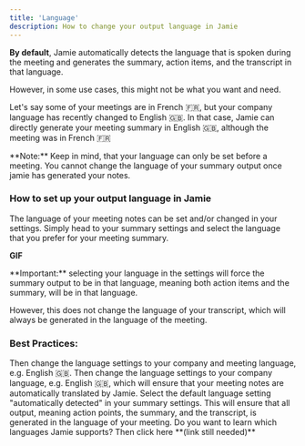 ```yaml
---
title: 'Language'
description: How to change your output language in Jamie
---
```

**By default**, Jamie automatically detects the language that is spoken during the meeting and generates the summary, action items, and the transcript in that language.

However, in some use cases, this might not be what you want and need.

Let's say some of your meetings are in French 🇫🇷, but your company language has recently changed to English 🇬🇧. In that case, Jamie can directly generate your meeting summary in English 🇬🇧, although the meeting was in French 🇫🇷

<Note>
**Note:** Keep in mind, that your language can only be set before a meeting. You cannot change the language of your summary output once jamie has generated your notes.
</Note>

### How to set up your output language in Jamie

The language of your meeting notes can be set and/or changed in your settings. Simply head to your summary settings and select the language that you prefer for your meeting summary. 

**GIF**

<Note>
**Important:** selecting your language in the settings will force the summary output to be in that language, meaning both action items and the summary, will be in that language. 

However, this does not change the language of your transcript, which will always be generated in the language of the meeting.
</Note>

### Best Practices:
<Accordion title="You only speak one language in meetings and within your company?">
    Then change the language settings to your company and meeting language, e.g. English 🇬🇧.  

</Accordion>

<Accordion title=" You have a company language, but some meetings are in a different language?">
    Then change the language settings to your company language, e.g. English 🇬🇧, which will ensure that your meeting notes are automatically translated by Jamie.

</Accordion>

<Accordion title="You speak multiple languages and always want the summary output to be generated in the language of the meeting?">
    Select the default language setting "automatically detected" in your summary settings. This will ensure that all output, meaning action points, the summary, and the transcript, is generated in the language of your meeting.  

</Accordion>

<Note> 
Do you want to learn which languages Jamie supports? Then click here **(link still needed)**
</Note> 
